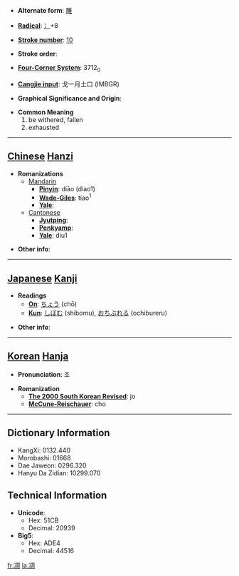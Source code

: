 * '''Alternate form''': [[雕]]

* '''[[Wiktionary:Chinese radical index| Radical]]''': [[Wiktionary:Chinese radical index 冫|冫]]+8

* '''[[Wiktionary:Chinese total strokes index|Stroke number]]''': [[Wiktionary:Chinese total strokes index 10|10]]

* '''Stroke order''': 

* '''[[Wiktionary:Chinese four corner index|Four-Corner System]]''': 3712<sub>0</sub>

* '''[[Wiktionary:Chinese Cangjie index|Cangjie input]]''': 戈一月土口 (IMBGR)

* '''Graphical Significance and Origin''': 

* '''Common Meaning'''
*#be withered, fallen
*# exhausted


----

== [[Chinese]] [[Hanzi]] ==

* '''Romanizations'''
** [[Mandarin]]
*** '''[[Pinyin]]''': diāo (diao1)
*** '''[[Wade-Giles]]''': tiao<sup>1</sup>
*** '''[[Yale]]''': 
**[[Cantonese]]
***'''[[Jyutping]]''':
***'''[[Penkyamp]]''': 
***'''[[Yale]]''': diu1

* '''Other info''': 

----

== [[Japanese]] [[Kanji]] ==

* '''Readings'''
** '''[[On]]''': [[ちょう]] (chō)
** '''[[Kun]]''': [[しぼむ]] (shibomu), [[おちぶれる]] (ochibureru)

* '''Other info''':  

----

== [[Korean]] [[Hanja]] ==

* '''Pronunciation''': 조

* '''Romanization'''
** '''[[The 2000 South Korean Revised Romanization|The 2000 South Korean Revised]]''': jo
** '''[[McCune-Reischauer]]''': cho

----

== Dictionary Information ==

* KangXi: 0132.440
* Morobashi: 01668
* Dae Jaweon: 0296.320
* Hanyu Da Zidian: 10299.070

== Technical Information ==

* '''Unicode''':
** Hex: 51CB
** Decimal: 20939
* '''Big5''':
** Hex: ADE4
** Decimal: 44516

[[fr:凋]]
[[la:凋]]